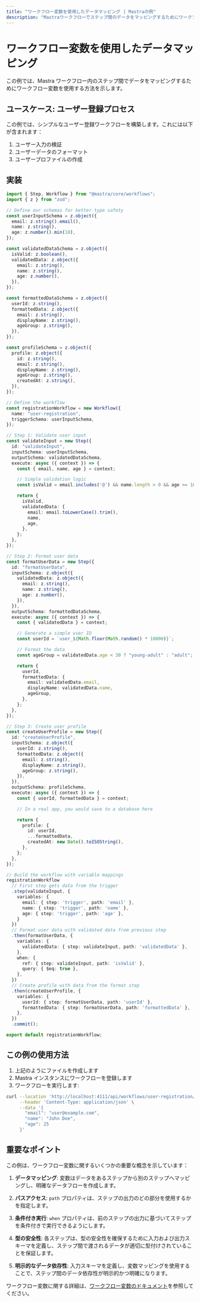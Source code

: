 ```yaml
---
title: "ワークフロー変数を使用したデータマッピング | Mastraの例"
description: "Mastraワークフローでステップ間のデータをマッピングするためにワークフロー変数を使用する方法を学びます。"
---
```


# ワークフロー変数を使用したデータマッピング

この例では、Mastra ワークフロー内のステップ間でデータをマッピングするためにワークフロー変数を使用する方法を示します。

## ユースケース: ユーザー登録プロセス

この例では、シンプルなユーザー登録ワークフローを構築します。これには以下が含まれます：

1. ユーザー入力の検証
1. ユーザーデータのフォーマット
1. ユーザープロファイルの作成

## 実装

```typescript showLineNumbers filename="src/mastra/workflows/user-registration.ts" copy
import { Step, Workflow } from "@mastra/core/workflows";
import { z } from "zod";

// Define our schemas for better type safety
const userInputSchema = z.object({
  email: z.string().email(),
  name: z.string(),
  age: z.number().min(18),
});

const validatedDataSchema = z.object({
  isValid: z.boolean(),
  validatedData: z.object({
    email: z.string(),
    name: z.string(),
    age: z.number(),
  }),
});

const formattedDataSchema = z.object({
  userId: z.string(),
  formattedData: z.object({
    email: z.string(),
    displayName: z.string(),
    ageGroup: z.string(),
  }),
});

const profileSchema = z.object({
  profile: z.object({
    id: z.string(),
    email: z.string(),
    displayName: z.string(),
    ageGroup: z.string(),
    createdAt: z.string(),
  }),
});

// Define the workflow
const registrationWorkflow = new Workflow({
  name: "user-registration",
  triggerSchema: userInputSchema,
});

// Step 1: Validate user input
const validateInput = new Step({
  id: "validateInput",
  inputSchema: userInputSchema,
  outputSchema: validatedDataSchema,
  execute: async ({ context }) => {
    const { email, name, age } = context;

    // Simple validation logic
    const isValid = email.includes('@') && name.length > 0 && age >= 18;

    return {
      isValid,
      validatedData: {
        email: email.toLowerCase().trim(),
        name,
        age,
      },
    };
  },
});

// Step 2: Format user data
const formatUserData = new Step({
  id: "formatUserData",
  inputSchema: z.object({
    validatedData: z.object({
      email: z.string(),
      name: z.string(),
      age: z.number(),
    }),
  }),
  outputSchema: formattedDataSchema,
  execute: async ({ context }) => {
    const { validatedData } = context;

    // Generate a simple user ID
    const userId = `user_${Math.floor(Math.random() * 10000)}`;

    // Format the data
    const ageGroup = validatedData.age < 30 ? "young-adult" : "adult";

    return {
      userId,
      formattedData: {
        email: validatedData.email,
        displayName: validatedData.name,
        ageGroup,
      },
    };
  },
});

// Step 3: Create user profile
const createUserProfile = new Step({
  id: "createUserProfile",
  inputSchema: z.object({
    userId: z.string(),
    formattedData: z.object({
      email: z.string(),
      displayName: z.string(),
      ageGroup: z.string(),
    }),
  }),
  outputSchema: profileSchema,
  execute: async ({ context }) => {
    const { userId, formattedData } = context;

    // In a real app, you would save to a database here

    return {
      profile: {
        id: userId,
        ...formattedData,
        createdAt: new Date().toISOString(),
      },
    };
  },
});

// Build the workflow with variable mappings
registrationWorkflow
  // First step gets data from the trigger
  .step(validateInput, {
    variables: {
      email: { step: 'trigger', path: 'email' },
      name: { step: 'trigger', path: 'name' },
      age: { step: 'trigger', path: 'age' },
    }
  })
  // Format user data with validated data from previous step
  .then(formatUserData, {
    variables: {
      validatedData: { step: validateInput, path: 'validatedData' },
    },
    when: {
      ref: { step: validateInput, path: 'isValid' },
      query: { $eq: true },
    },
  })
  // Create profile with data from the format step
  .then(createUserProfile, {
    variables: {
      userId: { step: formatUserData, path: 'userId' },
      formattedData: { step: formatUserData, path: 'formattedData' },
    },
  })
  .commit();

export default registrationWorkflow;
```

## この例の使用方法

1. 上記のようにファイルを作成します
2. Mastra インスタンスにワークフローを登録します
3. ワークフローを実行します:

```bash
curl --location 'http://localhost:4111/api/workflows/user-registration/start-async' \
     --header 'Content-Type: application/json' \
     --data '{
       "email": "user@example.com",
       "name": "John Doe",
       "age": 25
     }'
```

## 重要なポイント

この例は、ワークフロー変数に関するいくつかの重要な概念を示しています：

1. **データマッピング**: 変数はデータをあるステップから別のステップへマッピングし、明確なデータフローを作成します。

2. **パスアクセス**: `path` プロパティは、ステップの出力のどの部分を使用するかを指定します。

3. **条件付き実行**: `when` プロパティは、前のステップの出力に基づいてステップを条件付きで実行できるようにします。

4. **型の安全性**: 各ステップは、型の安全性を確保するために入力および出力スキーマを定義し、ステップ間で渡されるデータが適切に型付けされていることを保証します。

5. **明示的なデータ依存性**: 入力スキーマを定義し、変数マッピングを使用することで、ステップ間のデータ依存性が明示的かつ明確になります。

ワークフロー変数に関する詳細は、[ワークフロー変数のドキュメント](../../docs/workflows/variables.mdx)を参照してください。
